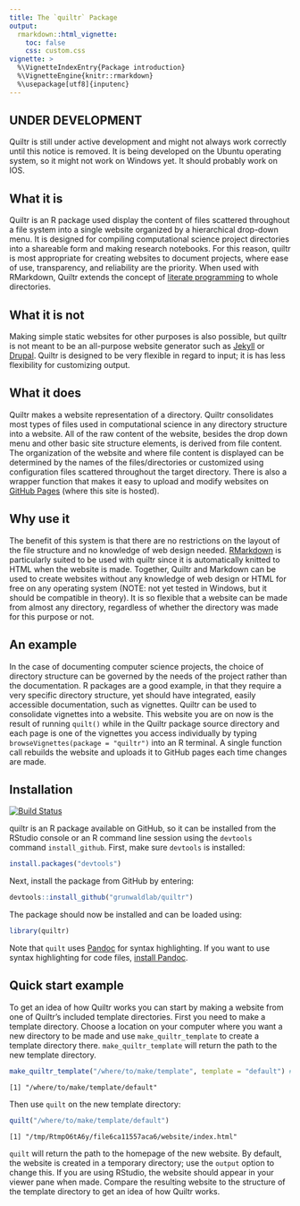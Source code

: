 ```yaml
---
title: The `quiltr` Package
output: 
  rmarkdown::html_vignette:
    toc: false
    css: custom.css
vignette: >
  %\VignetteIndexEntry{Package introduction}
  %\VignetteEngine{knitr::rmarkdown}
  %\usepackage[utf8]{inputenc}
---
```


## UNDER DEVELOPMENT

Quiltr is still under active development and might not always work correctly until this notice is removed.
It is being developed on the Ubuntu operating system, so it might not work on Windows yet.
It should probably work on IOS. 


## What it is

Quiltr is an R package used display the content of files scattered throughout a file system into a single website organized by a hierarchical drop-down menu.
It is designed for compiling computational science project directories into a shareable form and making research notebooks.
For this reason, quiltr is most appropriate for creating websites to document projects, where ease of use, transparency, and reliability are the priority.
When used with RMarkdown, Quiltr extends the concept of [literate programming](https://en.wikipedia.org/?title=Literate_programming) to whole directories.


## What it is not

Making simple static websites for other purposes is also possible, but quiltr is not meant to be an all-purpose website generator such as [Jekyll](http://jekyllrb.com/) or [Drupal](https://www.drupal.org/).
Quiltr is designed to be very flexible in regard to input; it is has less flexibility for customizing output. 


## What it does

Quiltr makes a website representation of a directory.
Quiltr consolidates most types of files used in computational science in any directory structure into a website.
All of the raw content of the website, besides the drop down menu and other basic site structure elements, is derived from file content.
The organization of the website and where file content is displayed can be determined by the names of the files/directories or customized using configuration files scattered throughout the target directory.
There is also a wrapper function that makes it easy to upload and modify websites on [GitHub Pages](https://pages.github.com/) (where this site is hosted).


## Why use it

The benefit of this system is that there are no restrictions on the layout of the file structure and no knowledge of web design needed.
[RMarkdown](http://rmarkdown.rstudio.com/) is particularly suited to be used with quiltr since it is automatically knitted to HTML when the website is made.
Together, Quiltr and Markdown can be used to create websites without any knowledge of web design or HTML for free on any operating system (NOTE: not yet tested in Windows, but it should be compatible in theory).
It is so flexible that a website can be made from almost any directory, regardless of whether the directory was made for this purpose or not.


## An example

In the case of documenting computer science projects, the choice of directory structure can be governed by the needs of the project rather than the documentation.
R packages are a good example, in that they require a very specific directory structure, yet should have integrated, easily accessible documentation, such as vignettes. 
Quiltr can be used to consolidate vignettes into a website. 
This website you are on now is the result of running `quilt()` while in the Quiltr package source directory and each page is one of the vignettes you access individually by typing `browseVignettes(package = "quiltr")` into an R terminal. 
A single function call rebuilds the website and uploads it to GitHub pages each time changes are made. 


## Installation

[![Build Status](https://travis-ci.org/grunwaldlab/quiltr.png?branch=master)](https://travis-ci.org/grunwaldlab/quiltr?branch=master)

quiltr is an R package available on GitHub, so it can be installed from the RStudio console or an R command line session using the `devtools` command `install_github`.
First, make sure `devtools` is installed:

```r
install.packages("devtools")
```

Next, install the package from GitHub by entering:

```r
devtools::install_github("grunwaldlab/quiltr")
```

The package should now be installed and can be loaded using:

```r
library(quiltr)
```

Note that `quilt` uses [Pandoc](http://pandoc.org/) for syntax highlighting. 
If you want to use syntax highlighting for code files, [install Pandoc](http://pandoc.org/installing.html). 


## Quick start example

To get an idea of how Quiltr works you can start by making a website from one of Quiltr's included template directories. 
First you need to make a template directory.
Choose a location on your computer where you want a new directory to be made and use `make_quiltr_template` to create a template directory there.
`make_quiltr_template` will return the path to the new template directory. 

```r
make_quiltr_template("/where/to/make/template", template = "default") # Change this path
```

```
[1] "/where/to/make/template/default"
```

Then use `quilt` on the new template directory:

```r
quilt("/where/to/make/template/default")
```

```
[1] "/tmp/RtmpO6tA6y/file6ca11557aca6/website/index.html"
```

`quilt` will return the path to the homepage of the new website.
By default, the website is created in a temporary directory; use the `output` option to change this.
If you are using RStudio, the website should appear in your viewer pane when made.
Compare the resulting website to the structure of the template directory to get an idea of how Quiltr works.
